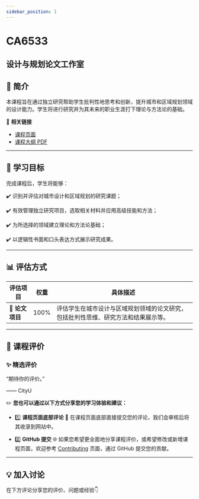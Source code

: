 ```yaml
---
sidebar_position: 1
---
```


# CA6533
## 设计与规划论文工作室

## **📘 简介**
本课程旨在通过独立研究帮助学生批判性地思考和创新，提升城市和区域规划领域的设计能力。学生将进行研究并为其未来的职业生涯打下理论与方法论的基础。

🔗 **相关链接**
- [课程页面](https://www.cityu.edu.hk/catalogue/pg/202425/course/CA6533.htm)
- [课程大纲 PDF](https://www.cityu.edu.hk/catalogue/pg/202425/course/CA6533.pdf)

---

## **🎯 学习目标**

完成课程后，学生将能够：

✔️ 识别并评估对城市设计和区域规划的研究课题；

✔️ 有效管理独立研究项目，选取相关材料并应用高级技能和方法；

✔️ 为所选择的领域建立理论和方法论基础；

✔️ 以逻辑性书面和口头表达方式展示研究成果。

---

## **📊 评估方式**

| **评估项目**          | **权重** | **具体描述**                                                                                       |
|----------------------|---------|---------------------------------------------------------------------------------------------------|
| **📝 论文项目**       | 100%    | 评估学生在城市设计与区域规划领域的论文研究，包括批判性思维、研究方法和结果展示等。                  |

---

## **💬 课程评价**

### ✨ **精选评价**
<div className={commentStyles.commentBox}>
    <p className={commentStyles.commentText}>
        “期待你的评价。”
    </p>
    <p className={commentStyles.commentAuthor}>—— CityU</p>
</div>

✏️ **您也可以通过以下方式分享您的学习体验和建议：**

- 1️⃣ **课程页面底部评论**
💬 在课程页面底部直接提交您的评论，我们会审核后将其收录到网站中。

- 2️⃣ **GitHub 提交**
🌐 如果您希望更全面地分享课程评价，或希望修改或新增课程页面，欢迎参考 [Contributing](/contributing) 页面，通过 GitHub 提交您的贡献。

---

## **💡 加入讨论**

在下方评论分享您的评价、问题或经验👇
<Utterances />